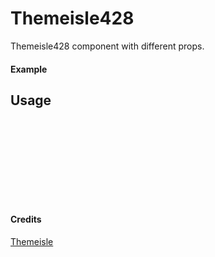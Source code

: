 
<Meta of={Themeisle428} title="Themeisle/Themeisle428" />

# Themeisle428

Themeisle428 component with different props.

#### Example

<Canvas of={Themeisle428.Primary} />

## Usage

```ts
import { Themeisle428 } from "yadl-ui";

const Example = () => {
  return (
      <Themeisle428 />
  );
};

export default Example;
```

#### Credits
[Themeisle](https://themeisle.com/illustrations)
